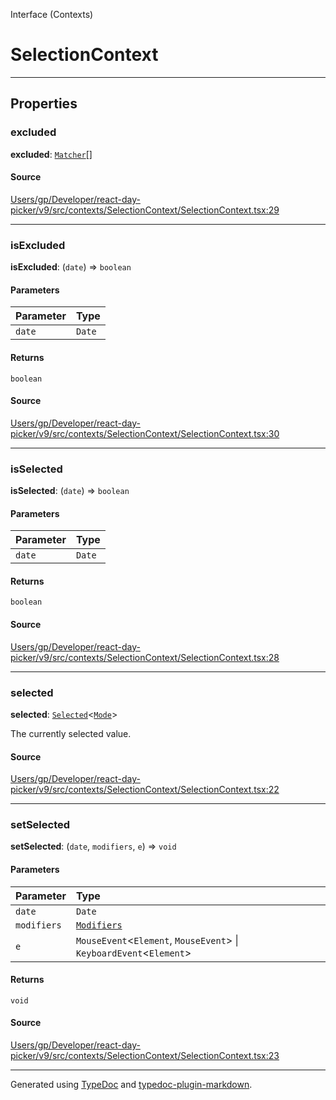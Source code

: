 <SectionTitle>Interface (Contexts)</SectionTitle>

# SelectionContext

<Description>

</Description>

---

## Properties

<a id="excluded" name="excluded"></a>

### excluded

<SignatureMemberIdentifier>**excluded**: [`Matcher`](/api/type-aliases/Matcher.md)[]</SignatureMemberIdentifier>

#### Source

[Users/gp/Developer/react-day-picker/v9/src/contexts/SelectionContext/SelectionContext.tsx:29](https://github.com/gpbl/react-day-picker/blob/b97c86295/src/contexts/SelectionContext/SelectionContext.tsx#L29)

***

<a id="isexcluded" name="isexcluded"></a>

### isExcluded

<SignatureMemberIdentifier>**isExcluded**: (`date`) => `boolean`</SignatureMemberIdentifier>

#### Parameters

| Parameter | Type |
| :------ | :------ |
| `date` | `Date` |

#### Returns

`boolean`

#### Source

[Users/gp/Developer/react-day-picker/v9/src/contexts/SelectionContext/SelectionContext.tsx:30](https://github.com/gpbl/react-day-picker/blob/b97c86295/src/contexts/SelectionContext/SelectionContext.tsx#L30)

***

<a id="isselected" name="isselected"></a>

### isSelected

<SignatureMemberIdentifier>**isSelected**: (`date`) => `boolean`</SignatureMemberIdentifier>

#### Parameters

| Parameter | Type |
| :------ | :------ |
| `date` | `Date` |

#### Returns

`boolean`

#### Source

[Users/gp/Developer/react-day-picker/v9/src/contexts/SelectionContext/SelectionContext.tsx:28](https://github.com/gpbl/react-day-picker/blob/b97c86295/src/contexts/SelectionContext/SelectionContext.tsx#L28)

***

<a id="selected" name="selected"></a>

### selected

<SignatureMemberIdentifier>**selected**: [`Selected`](/api/type-aliases/Selected.md)\<[`Mode`](/api/type-aliases/Mode.md)\></SignatureMemberIdentifier>

The currently selected value.

#### Source

[Users/gp/Developer/react-day-picker/v9/src/contexts/SelectionContext/SelectionContext.tsx:22](https://github.com/gpbl/react-day-picker/blob/b97c86295/src/contexts/SelectionContext/SelectionContext.tsx#L22)

***

<a id="setselected" name="setselected"></a>

### setSelected

<SignatureMemberIdentifier>**setSelected**: (`date`, `modifiers`, `e`) => `void`</SignatureMemberIdentifier>

#### Parameters

| Parameter | Type |
| :------ | :------ |
| `date` | `Date` |
| `modifiers` | [`Modifiers`](/api/type-aliases/Modifiers.md) |
| `e` | `MouseEvent`\<`Element`, `MouseEvent`\> \| `KeyboardEvent`\<`Element`\> |

#### Returns

`void`

#### Source

[Users/gp/Developer/react-day-picker/v9/src/contexts/SelectionContext/SelectionContext.tsx:23](https://github.com/gpbl/react-day-picker/blob/b97c86295/src/contexts/SelectionContext/SelectionContext.tsx#L23)

***

Generated using [TypeDoc](https://typedoc.org) and [typedoc-plugin-markdown](https://typedoc-plugin-markdown.org).
